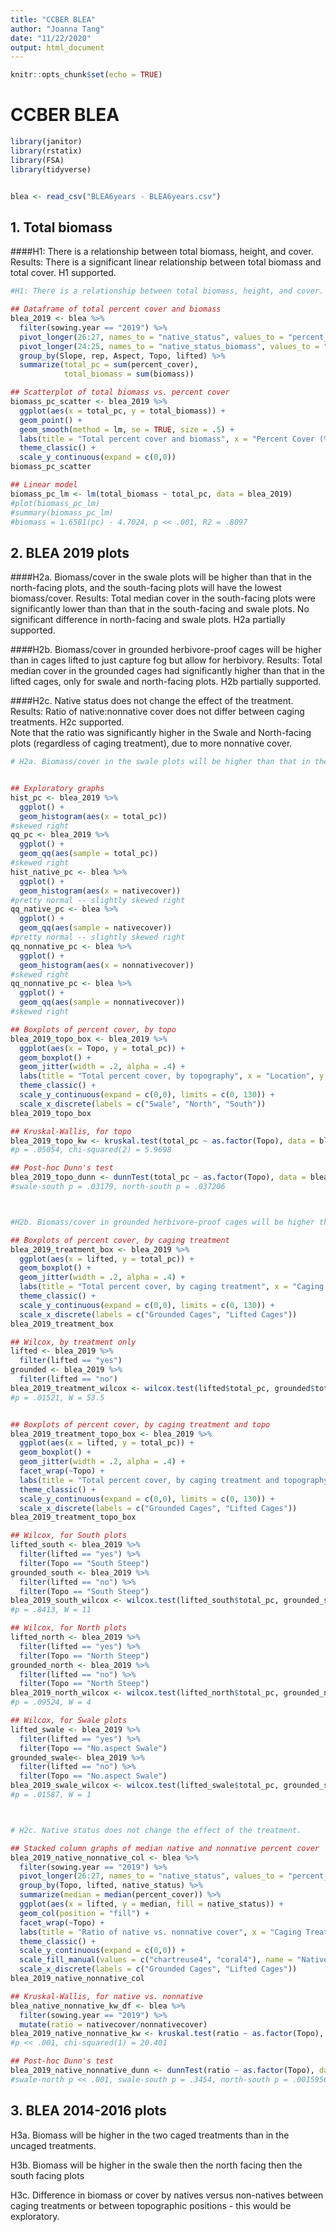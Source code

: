 ```yaml
---
title: "CCBER BLEA"
author: "Joanna Tang"
date: "11/22/2020"
output: html_document
---
```


```r
knitr::opts_chunk$set(echo = TRUE)
```

# CCBER BLEA


```r

library(janitor)
library(rstatix)
library(FSA)
library(tidyverse)


blea <- read_csv("BLEA6years - BLEA6years.csv")


```

## 1. Total biomass

####H1: There is a relationship between total biomass, height, and cover.
Results: There is a significant linear relationship between total biomass and total cover. H1 supported.

```r

#H1: There is a relationship between total biomass, height, and cover.

## Dataframe of total percent cover and biomass
blea_2019 <- blea %>% 
  filter(sowing.year == "2019") %>% 
  pivot_longer(26:27, names_to = "native_status", values_to = "percent_cover") %>% 
  pivot_longer(24:25, names_to = "native_status_biomass", values_to = "biomass") %>% 
  group_by(Slope, rep, Aspect, Topo, lifted) %>% 
  summarize(total_pc = sum(percent_cover),
            total_biomass = sum(biomass))

## Scatterplot of total biomass vs. percent cover
biomass_pc_scatter <- blea_2019 %>% 
  ggplot(aes(x = total_pc, y = total_biomass)) +
  geom_point() +
  geom_smooth(method = lm, se = TRUE, size = .5) +
  labs(title = "Total percent cover and biomass", x = "Percent Cover (%)", y = "Biomass (g)", caption = "Graph shows general linear model of total biomass as a function of total percent cover \n Biomass = 1.6581*PC - 4.7024, p << 0.001, R2 = 0.81") +
  theme_classic() +
  scale_y_continuous(expand = c(0,0))
biomass_pc_scatter

## Linear model
biomass_pc_lm <- lm(total_biomass ~ total_pc, data = blea_2019)
#plot(biomass_pc_lm)
#summary(biomass_pc_lm)
#biomass = 1.6581(pc) - 4.7024, p << .001, R2 = .8097

```


## 2. BLEA 2019 plots

####H2a. Biomass/cover in the swale plots will be higher than that in the north-facing plots, and the south-facing plots will have the lowest biomass/cover.
Results: Total median cover in the south-facing plots were significantly lower than than that in the south-facing and swale plots.  No significant difference in north-facing and swale plots.  H2a partially supported. <p>

####H2b. Biomass/cover in grounded herbivore-proof cages will be higher than in cages lifted to just capture fog but allow for herbivory.
Results: Total median cover in the grounded cages had significantly higher than that in the lifted cages, only for swale and north-facing plots.  H2b partially supported. <p>

####H2c. Native status does not change the effect of the treatment.
Results: Ratio of native:nonnative cover does not differ between caging treatments.  H2c supported. <br>
Note that the ratio was significantly higher in the Swale and North-facing plots (regardless of caging treatment), due to more nonnative cover.

```r

# H2a. Biomass/cover in the swale plots will be higher than that in the north-facing plots, and the south-facing plots will have the lowest biomass/cover.


## Exploratory graphs
hist_pc <- blea_2019 %>% 
  ggplot() +
  geom_histogram(aes(x = total_pc))
#skewed right
qq_pc <- blea_2019 %>% 
  ggplot() +
  geom_qq(aes(sample = total_pc))
#skewed right
hist_native_pc <- blea %>% 
  ggplot() +
  geom_histogram(aes(x = nativecover))
#pretty normal -- slightly skewed right
qq_native_pc <- blea %>% 
  ggplot() +
  geom_qq(aes(sample = nativecover))
#pretty normal -- slightly skewed right
qq_nonnative_pc <- blea %>% 
  ggplot() +
  geom_histogram(aes(x = nonnativecover))
#skewed right
qq_nonnative_pc <- blea %>% 
  ggplot() +
  geom_qq(aes(sample = nonnativecover))
#skewed right

## Boxplots of percent cover, by topo
blea_2019_topo_box <- blea_2019 %>% 
  ggplot(aes(x = Topo, y = total_pc)) +
  geom_boxplot() +
  geom_jitter(width = .2, alpha = .4) +
  labs(title = "Total percent cover, by topography", x = "Location", y = "Total Percent Cover (%)", caption = "Graph shows boxplot of total percent cover in each plot.  \n South-facing plots have significantly lower total percent cover \n than those North-facing or in the Swale (Kruskal-Wallis chi-squared, = 5.97, p = 0.05).") +
  theme_classic() +
  scale_y_continuous(expand = c(0,0), limits = c(0, 130)) +
  scale_x_discrete(labels = c("Swale", "North", "South"))
blea_2019_topo_box

## Kruskal-Wallis, for topo
blea_2019_topo_kw <- kruskal.test(total_pc ~ as.factor(Topo), data = blea_2019)
#p = .05054, chi-squared(2) = 5.9698

## Post-hoc Dunn's test
blea_2019_topo_dunn <- dunnTest(total_pc ~ as.factor(Topo), data = blea_2019)
#swale-south p = .03179, north-south p = .037206



#H2b. Biomass/cover in grounded herbivore-proof cages will be higher than in cages lifted to just capture fog but allow for herbivory.

## Boxplots of percent cover, by caging treatment
blea_2019_treatment_box <- blea_2019 %>% 
  ggplot(aes(x = lifted, y = total_pc)) +
  geom_boxplot() +
  geom_jitter(width = .2, alpha = .4) +
  labs(title = "Total percent cover, by caging treatment", x = "Caging Treatment", y = "Total Percent Cover (%)", caption = "Graph shows boxplot of total percent cover in each plot.  \n Grounded Cages had significantly higher percent cover than lifted cages (Wilcoxon W = 53.5 p = 0.015).") +
  theme_classic() +
  scale_y_continuous(expand = c(0,0), limits = c(0, 130)) +
  scale_x_discrete(labels = c("Grounded Cages", "Lifted Cages"))
blea_2019_treatment_box

## Wilcox, by treatment only
lifted <- blea_2019 %>% 
  filter(lifted == "yes")
grounded <- blea_2019 %>% 
  filter(lifted == "no")
blea_2019_treatment_wilcox <- wilcox.test(lifted$total_pc, grounded$total_pc)
#p = .01521, W = 53.5


## Boxplots of percent cover, by caging treatment and topo
blea_2019_treatment_topo_box <- blea_2019 %>% 
  ggplot(aes(x = lifted, y = total_pc)) +
  geom_boxplot() +
  geom_jitter(width = .2, alpha = .4) +
  facet_wrap(~Topo) +
  labs(title = "Total percent cover, by caging treatment and topography", x = "Caging Treatment", y = "Total Percent Cover (%)", caption = "Graph shows boxplot of total percent cover in each plot.  \n Grounded Cages had significantly higher percent cover than lifted cages only \n in plots in the Swale (Wilcoxon W = 1 p = 0.016) and North-facing (Wilcoxon W = 4, p = 0.095).") +
  theme_classic() +
  scale_y_continuous(expand = c(0,0), limits = c(0, 130)) +
  scale_x_discrete(labels = c("Grounded Cages", "Lifted Cages"))
blea_2019_treatment_topo_box

## Wilcox, for South plots
lifted_south <- blea_2019 %>% 
  filter(lifted == "yes") %>% 
  filter(Topo == "South Steep")
grounded_south <- blea_2019 %>% 
  filter(lifted == "no") %>% 
  filter(Topo == "South Steep")
blea_2019_south_wilcox <- wilcox.test(lifted_south$total_pc, grounded_south$total_pc)
#p = .8413, W = 11

## Wilcox, for North plots
lifted_north <- blea_2019 %>% 
  filter(lifted == "yes") %>% 
  filter(Topo == "North Steep")
grounded_north <- blea_2019 %>% 
  filter(lifted == "no") %>% 
  filter(Topo == "North Steep")
blea_2019_north_wilcox <- wilcox.test(lifted_north$total_pc, grounded_north$total_pc)
#p = .09524, W = 4

## Wilcox, for Swale plots
lifted_swale <- blea_2019 %>% 
  filter(lifted == "yes") %>% 
  filter(Topo == "No.aspect Swale")
grounded_swale<- blea_2019 %>% 
  filter(lifted == "no") %>% 
  filter(Topo == "No.aspect Swale")
blea_2019_swale_wilcox <- wilcox.test(lifted_swale$total_pc, grounded_swale$total_pc)
#p = .01587, W = 1



# H2c. Native status does not change the effect of the treatment.

## Stacked column graphs of median native and nonnative percent cover
blea_2019_native_nonnative_col <- blea %>% 
  filter(sowing.year == "2019") %>% 
  pivot_longer(26:27, names_to = "native_status", values_to = "percent_cover") %>% 
  group_by(Topo, lifted, native_status) %>% 
  summarize(median = median(percent_cover)) %>% 
  ggplot(aes(x = lifted, y = median, fill = native_status)) +
  geom_col(position = "fill") +
  facet_wrap(~Topo) +
  labs(title = "Ratio of native vs. nonnative cover", x = "Caging Treatment", y = "Proportion of Percent Cover", caption = "Graph shows median proportion of native and nonnative percent cover in each plot.  \n Significantly lower proportion of nonnative cover in the Swale and South-facing plots \n than that in the the North-facing plots (Kruskal-Wallis chi-squared = 20.40, p << 0.001).") +
  theme_classic() +
  scale_y_continuous(expand = c(0,0)) +
  scale_fill_manual(values = c("chartreuse4", "coral4"), name = "Native Status", labels = c("native", "nonnative")) +
  scale_x_discrete(labels = c("Grounded Cages", "Lifted Cages"))
blea_2019_native_nonnative_col

## Kruskal-Wallis, for native vs. nonnative
blea_native_nonnative_kw_df <- blea %>% 
  filter(sowing.year == "2019") %>% 
  mutate(ratio = nativecover/nonnativecover)
blea_2019_native_nonnative_kw <- kruskal.test(ratio ~ as.factor(Topo), data = blea_native_nonnative_kw_df)
#p << .001, chi-squared(1) = 20.401

## Post-hoc Dunn's test
blea_2019_native_nonnative_dunn <- dunnTest(ratio ~ as.factor(Topo), data = blea_native_nonnative_kw_df)
#swale-north p << .001, swale-south p = .3454, north-south p = .0015956


```



## 3. BLEA 2014-2016 plots

H3a. Biomass will be higher in the two caged treatments than in the uncaged treatments.

H3b. Biomass will be higher in the swale then the north facing then the south facing plots

H3c. Difference in biomass or cover by natives versus non-natives between caging treatments or between topographic positions - this would be exploratory.